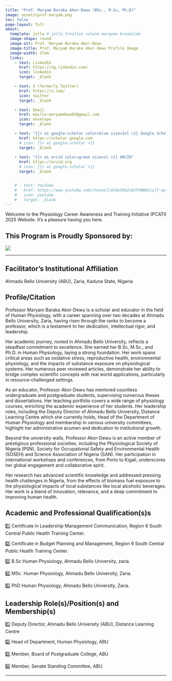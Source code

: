 ```yaml
---
title: "Prof. Maryam Baraka Akor-Dewu (BSc., M.Sc, Ph.D)"
image: assets\prof-maryam.png
toc: false
page-layout: full
about: 
  template: jolla # jolla trestles solana marquee broadside
  image-shape: round
  image-alt: Prof. Maryam Baraka Akor-Dewu
  image-title: Prof. Maryam Baraka Akor-Dewu Profile Image
  image-width: 17em
  links:
    - text: LinkedIn
      href: https://ng.linkedin.com/
      icon: linkedin
      target: _blank

    - text: X (formerly Twitter)
      href: https://x.com/
      icon: twitter
      target: _blank

    - text: Email
      href: mailto:maryamdewu02@gmail.com
      icon: envelope
      target: _blank

    - text: "{{< ai google-scholar color=blue size=2xl >}} Google Scholar"
      href: https://scholar.google.com
      # icon: {{< ai google-scholar >}}
      target: _blank
    
    - text: "{{< ai orcid color=green size=xl >}} ORCID"
      href: https://orcid.org
      # icon: {{< ai google-scholar >}}
      target: _blank


    # - text: YouTube
    #   href: https://www.youtube.com/channel/UCAe5662cWJF5NW851ylT-qw
    #   icon: youtube
    #   target: _blank
---
```



Welcome to the Physiology Career Awareness and Training Initiative (PCATI) 2025 Website. It's a pleasure having you here.

**This Program is Proudly Sponsored by:**
---

![](assets\the-physiological-society-logo.png)

---

::: callout-important
## Facilitator's Institutional Affiliation

Ahmadu Bello University (ABU), Zaria, Kaduna State, Nigeria
:::
## Profile/Citation

Professor Maryam Baraka Akor-Dewu is a scholar and educator in the field of Human Physiology, with a career spanning over two decades at Ahmadu Bello University, Zaria, having risen through the ranks to become a professor, which is a testament to her dedication, intellectual rigor, and leadership.

Her academic journey, rooted in Ahmadu Bello University, reflects a steadfast commitment to excellence. She earned her B.Sc, M.Sc., and Ph.D. in Human Physiology, laying a strong foundation. Her work spans critical areas such as oxidative stress, reproductive health, environmental physiology, and the impacts of substance exposure on physiological systems. Her numerous peer reviewed articles, demonstrate her ability to bridge complex scientific concepts with real world applications, particularly in resource-challenged settings.

As an educator, Professor Akor-Dewu has mentored countless undergraduate and postgraduate students, supervising numerous theses and dissertations. Her teaching portfolio covers a wide range of physiology courses, enriching the academic experience of her students. Her leadership roles, including the Deputy Director of Ahmadu Bello University, Distance Learning Centre which she currently holds, Head of the Department of Human Physiology and membership in various university committees, highlight her administrative acumen and dedication to institutional growth.

Beyond the university walls, Professor Akor-Dewu is an active member of prestigious professional societies, including the Physiological Society of Nigeria (PSN), Society for Occupational Safety and Environmental Health (SOSEH) and Science Association of Nigeria (SAN). Her participation in international workshops and conferences, from Porto to Kigali, underscores her global engagement and collaborative spirit.

Her research has advanced scientific knowledge and addressed pressing health challenges in Nigeria, from the effects of biomass fuel exposure to the physiological impacts of local substances like local alcoholic beverages. Her work is a blend of innovation, relevance, and a deep commitment to improving human health.

## Academic and Professional Qualification(s)s

1️⃣ Certificate in Leadership Management Communication, Region 6 South Central Public Health Training Center.

2️⃣ Certificate in Budget Planning and Management, Region 6 South Central Public Health Training Center.

3️⃣ B.Sc Human Physiology, Ahmadu Bello University, zaria.

4️⃣ MSc. Human Physiology, Ahmadu Bello University, Zaria.

5️⃣ PhD Human Physiology, Ahmadu Bello University, Zaria.

## Leadership Role(s)/Position(s) and Membership(s)

1️⃣ Deputy Director, Ahmadu Bello University (ABU), Distance Learning Centre

2️⃣ Head of Department, Human Physiology, ABU

3️⃣ Member, Board of Postgraduate College, ABU

4️⃣ Member, Senate Standing Committee, ABU

<!-- **Role:** Teaching and Research 

**Teaching Focus:** Training Medical, Allied Health Sciences and core Physiology and Anatomy students.

**Research Focus:** Investigating population specific mutations associated with cardiovascular and other diseases of public health concern

## Current Research Projects
➡️ Investigating genetic predisposition to preeclampsia in Northern Nigeria

➡️ Population Specific Mutations linked to familial hypercholesterolemia. -->

---